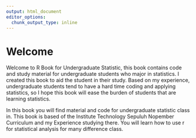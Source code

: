 ---
output: html_document
editor_options: 
  chunk_output_type: inline
---

# Welcome {.unnumbered}

Welcome to R Book for Undergraduate Statistic, this book contains code and study material for undergraduate students who major in statistics. I created this book to aid the student in their study. Based on my experience, undergraduate students tend to have a hard time coding and applying statistics, so I hope this book will ease the burden of students that are learning statistics.

In this book you will find material and code for undergraduate statistic class in. This book is based of the Institute Technology Sepuluh Nopember Curriculum and my Experience studying there. You will learn how to use r for statistical analysis for many difference class.
